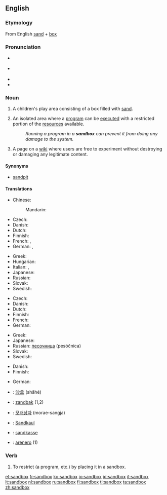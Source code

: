 {{selfref|For the Wiktionary test page, see [[Wiktionary:Sandbox]].}}
{{also|sand box|Sandbox}}
==English==

===Etymology===
From English [[sand]] + [[box]]

===Pronunciation===
* {{a|GenAm}} {{IPA|/ˈsændbɑks/}}
* {{a|RP}} {{IPA|/ˈsændbɒks/}}
* {{audio|En-us-sandbox.ogg|Audio (US)}}
* {{hyphenation|sand|box}}

===Noun===
{{en-noun|sg=[[sand]][[box]]|es}}
{{wikipedia}}

# {{US}} A children's play area consisting of a box filled with [[sand]].
# {{computing}} An isolated area where a [[program]] can be [[execute]]d with a restricted portion of the [[resources]] available.
#: ''Running a program in a '''sandbox''' can prevent it from doing any damage to the system.''
# {{Wiktionary and WMF jargon}} A page on a [[wiki]] where users are free to experiment without destroying or damaging any legitimate content.

====Synonyms====
* {{sense|play enclosure with sand}} [[sandpit]] {{sense|UK}}

====Translations====
{{trans-top|box with sand for children}}
* Chinese:
*: Mandarin: {{t|zh|砂箱|tr=shāxiāng|sc=Hani}}
* Czech: {{t-|cs|pískoviště|n}}
* Danish: {{t|da|sandkasse|c}}
* Dutch: {{t|nl|zandbak|m}}
* Finnish: {{t+|fi|hiekkalaatikko}}
* French: {{t+|fr|bac à sable|m}}, {{t-|fr|carré de sable|m}}
* German: {{t+|de|Sandkasten|m}}, {{t-|de|Sandkiste|f}}
{{trans-mid}}
* Greek: {{t|el|αμμοδόχος|f|tr=ammodóchos|sc=Grek}}
* Hungarian: {{t-|hu|homokozó}}
* Italian: {{t+|it|sabbionaia|f}}, {{t+|it|sabbiera|f}}
* Japanese: {{t|ja|砂場|tr=sunaba}}
* Russian: {{t+|ru|песочница|f|tr=pesóčnica}}
* Slovak: {{t-|sk|pieskovisko}}
* Swedish: {{t+|sv|sandlåda|c}}
{{trans-bottom}}

{{trans-top|wiki sandbox}}
* Czech: {{t-|cs|pískoviště}}
* Danish: {{t|da|sandkasse|c}}
* Dutch: {{t|nl|zandbak|m}}
* Finnish: {{t+|fi|hiekkalaatikko}}
* French: {{t+|fr|bac à sable|m}}
* German: {{t+|de|Spielwiese|f}}
{{trans-mid}}
* Greek: {{t|el|αμμοδοχείο|n|tr=ammodocheío|sc=Grek}}
* Japanese: {{t|ja|サンドボックス|tr=sando bokkusu}}
* Russian: [[песочница]] (pesóčnica) {{f}}
* Slovak: {{t-|sk|pieskovisko}}
* Swedish: {{t+|sv|sandlåda|c}}
{{trans-bottom}}

{{trans-top|isolated program execution area}}
* Danish: {{t|da|sandkasse|c}}
* Finnish: {{t+|fi|hiekkalaatikko}}
{{trans-mid}}
* German: {{t-|de|Sandbox|f}}
{{trans-bottom}}

{{checktrans-top}}
* {{ttbc|Chinese}}: [[沙盒]] (shāhé)
* {{ttbc|Dutch}}: [[zandbak]] {{m}} (1,2)
* {{ttbc|Korean}}: [[모래상자]] (morae-sangja)
{{trans-mid}}
* {{ttbc|Luxembourgish}}: [[Sandkaul]]
* {{ttbc|Norwegian}}: [[sandkasse]] {{m}}
* {{ttbc|Spanish}}: [[arenero]] {{m}} (1)
{{trans-bottom}}

===Verb===
{{en-verb|sandboxes|sandboxing|sandboxed}}

# {{computing|transitive}} To restrict (a program, etc.) by placing it in a sandbox.

[[et:sandbox]]
[[fr:sandbox]]
[[ko:sandbox]]
[[io:sandbox]]
[[id:sandbox]]
[[it:sandbox]]
[[lt:sandbox]]
[[nl:sandbox]]
[[ru:sandbox]]
[[fi:sandbox]]
[[tl:sandbox]]
[[ta:sandbox]]
[[zh:sandbox]]